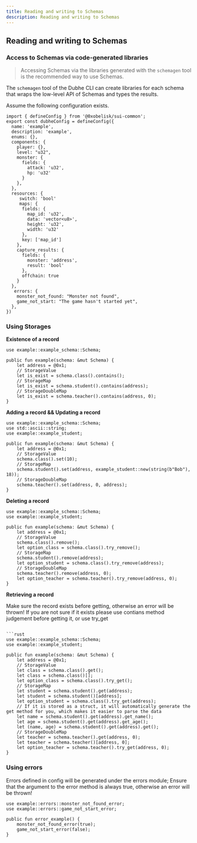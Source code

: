 ```yaml
---
title: Reading and writing to Schemas
description: Reading and writing to Schemas
---
```


## Reading and writing to Schemas

### Access to Schemas via code-generated libraries

> Accessing Schemas via the libraries generated with the `schemagen` tool is the recommended way to use Schemas.

The `schemagen` tool of the Dubhe CLI can create libraries for each schema that wraps the low-level API of Schemas and types the results.

Assume the following configuration exists.

```tsx
import { defineConfig } from '@0xobelisk/sui-common';
export const dubheConfig = defineConfig({
  name: 'example',
  description: 'example',
  enums: {},
  components: {
    player: {},
    level: "u32",
    monster: {
      fields: {
        attack: 'u32',
        hp: 'u32'
      }
    },
  },
  resources: {
     switch: 'bool'
     maps: {
      fields: {
        map_id: 'u32',
        data: 'vector<u8>',
        height: 'u32',
        width: 'u32'
      },
      key: ['map_id']
    },
    capture_results: {
      fields: {
        monster: 'address',
        result: 'bool'
      },
      offchain: true
    }
  },
   errors: {
    monster_not_found: "Monster not found",
    game_not_start: "The game hasn't started yet",
  },
})
```

### Using Storages

**Existence of a record**

```move
use example::example_schema::Schema;

public fun example(schema: &mut Schema) {
    let address = @0x1;
    // StorageValue
    let is_exist = schema.class().contains();
    // StorageMap
    let is_exist = schema.student().contains(address);
    // StorageDoubleMap
    let is_exist = schema.teacher().contains(address, 0);
}
```

**Adding a record && Updating a record**

``` move
use example::example_schema::Schema;
use std::ascii::string;
use example::example_student;

public fun example(schema: &mut Schema) {
    let address = @0x1;
    // StorageValue
    schema.class().set(10);
    // StorageMap
    schema.student().set(address, example_student::new(string(b"Bob"), 18));
    // StorageDoubleMap
    schema.teacher().set(address, 0, address);
}
```

**Deleting a record**

```move
use example::example_schema::Schema;
use example::example_student;

public fun example(schema: &mut Schema) {
    let address = @0x1;
    // StorageValue
    schema.class().remove();
    let option_class = schema.class().try_remove();
    // StorageMap
    schema.student().remove(address);
    let option_student = schema.class().try_remove(address);
    // StorageDoubleMap
    schema.teacher().remove(address, 0);
    let option_teacher = schema.teacher().try_remove(address, 0);
}
```

**Retrieving a record**

Make sure the record exists before getting, otherwise an error will be thrown!
If you are not sure if it exists please use contians method judgement before getting it, or use try_get

```move

```rust
use example::example_schema::Schema;
use example::example_student;

public fun example(schema: &mut Schema) {
    let address = @0x1;
    // StorageValue
    let class = schema.class().get();
    let class = schema.class()[];
    let option_class = schema.class().try_get();
    // StorageMap
    let student = schema.student().get(address);
    let student = schema.student()[address];
    let option_student = schema.class().try_get(address);
    // If it is stored as a struct, it will automatically generate the get method for you, which makes it easier to parse the data
    let name = schema.student().get(address).get_name();
    let age = schema.student().get(address).get_age();
    let (name, age) = schema.student().get(address).get();
    // StorageDoubleMap
    let teacher = schema.teacher().get(address, 0);
    let teacher = schema.teacher()[address, 0];
    let option_teacher = schema.teacher().try_get(address, 0);
}
```

### Using errors
Errors defined in config will be generated under the errors module;
Ensure that the argument to the error method is always true, otherwise an error will be thrown!
```move
use example::errors::monster_not_found_error;
use example::errors::game_not_start_error;

public fun error_example() {
    monster_not_found_error(true);
    game_not_start_error(false);
}
```
